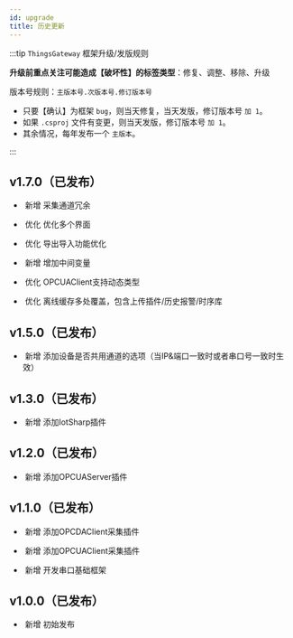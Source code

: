 ```yaml
---
id: upgrade
title: 历史更新
---
```



:::tip `ThingsGateway` 框架升级/发版规则

**升级前重点关注可能造成【破坏性】的标签类型**：<Tag>修复</Tag>、<Tag>调整</Tag>、<Tag>移除</Tag>、<Tag>升级</Tag>

版本号规则：`主版本号.次版本号.修订版本号`

- 只要【确认】为框架 `bug`，则当天修复，当天发版，修订版本号 `加 1`。
- 如果 `.csproj` 文件有变更，则当天发版，修订版本号 `加 1`。
- 其余情况，每年发布一个 `主版本`。

:::

## v1.7.0（已发布）

- &nbsp;<Tag>新增</Tag> 采集通道冗余

- &nbsp;<Tag>优化</Tag> 优化多个界面

- &nbsp;<Tag>优化</Tag> 导出导入功能优化

- &nbsp;<Tag>新增</Tag> 增加中间变量

- &nbsp;<Tag>优化</Tag> OPCUAClient支持动态类型

- &nbsp;<Tag>优化</Tag> 离线缓存多处覆盖，包含上传插件/历史报警/时序库

## v1.5.0（已发布）

 - &nbsp;<Tag>新增</Tag> 添加设备是否共用通道的选项（当IP&端口一致时或者串口号一致时生效）
 

## v1.3.0（已发布）


  - &nbsp;<Tag>新增</Tag> 添加IotSharp插件


## v1.2.0（已发布）


  - &nbsp;<Tag>新增</Tag> 添加OPCUAServer插件



##

## v1.1.0（已发布）


  - &nbsp;<Tag>新增</Tag> 添加OPCDAClient采集插件

  - &nbsp;<Tag>新增</Tag> 添加OPCUAClient采集插件

  - &nbsp;<Tag>新增</Tag> 开发串口基础框架


##

## v1.0.0（已发布）

  - &nbsp;<Tag>新增</Tag> 初始发布


##
